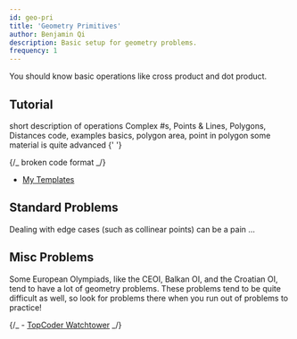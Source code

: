 ```yaml
---
id: geo-pri
title: 'Geometry Primitives'
author: Benjamin Qi
description: Basic setup for geometry problems.
frequency: 1
---
```


You should know basic operations like cross product and dot product.

## Tutorial

<Resources>
	<Resource source="CF" title="C++ - std::complex" url="22175" starred>
		short description of operations
	</Resource>
	<Resource source="CPH" title="29 - Geometry" starred>
		Complex #s, Points & Lines, Polygons, Distances
	</Resource>
	<Resource source="CF" title="Point Struct" url="48122" starred>
		code, examples
	</Resource>
	<Resource
		source="cp-algo"
		title="Geometry - Elementary Operations"
		url="https://cp-algorithms.com/"
		starred
	></Resource>
	<Resource source="CPC" title="12 - geometry" url="12_geometry" starred>
		basics, polygon area, point in polygon
	</Resource>
	<Resource
		source="CF"
		title="vlecomte - Geometry Handbook"
		url="59129"
		starred
	>
		some material is quite advanced
	</Resource>
	<Resource source="CP2" title="7.2, 7.3 - Basic Geo, Polygons">
		{' '}
	</Resource>
</Resources>

{/_ <Resource
		source="TC"
		title="Basic Geometry Concepts Pts 1,2"
		url="geometry-concepts-basic-concepts"
	> broken code format </Resource> _/}

- [My Templates](<https://github.com/bqi343/USACO/tree/master/Implementations/content/geometry%20(13)/Primitives>)

## Standard Problems

<Warning>

Dealing with edge cases (such as collinear points) can be a pain ...

</Warning>

<Resources>
	<Resource
		source="IUSACO"
		title="14.2 - Checking If Two Segments Intersect"
	></Resource>
</Resources>

<Problems problems="standard" />

## Misc Problems

Some European Olympiads, like the CEOI, Balkan OI, and the Croatian OI, tend to
have a lot of geometry problems. These problems tend to be quite difficult as
well, so look for problems there when you run out of problems to practice!

<Problems problems="other" />

{/_ -
[TopCoder Watchtower](https://community.topcoder.com/stat?c=problem_statement&pm=2014&rd=4685)
_/}
